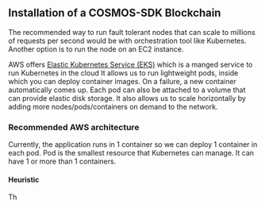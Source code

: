 ## Installation of a COSMOS-SDK Blockchain

The recommended way to run fault tolerant nodes that can scale to millions of requests per second would be
with orchestration tool like Kubernetes. Another option is to run the node on an EC2 instance. 

AWS offers [Elastic Kubernetes Service (EKS)](https://aws.amazon.com/eks/) which is a manged service to run Kubernetes in the cloud
It allows us to run lightweight pods, inside which you can deploy container images. On a failure, a new container automatically comes up. Each pod 
can also be attached to a volume that can provide elastic disk storage. It also allows us to scale horizontally by adding more nodes/pods/containers on demand to the network. 

### Recommended AWS architecture
Currently, the application runs in 1 container so we can deploy 1 container in each pod. Pod is the smallest resource that 
Kubernetes can manage. It can have 1 or more than 1 containers. 

#### Heuristic 
Th 
